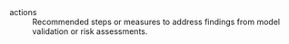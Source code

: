 actions
: Recommended steps or measures to address findings from model validation or risk assessments.